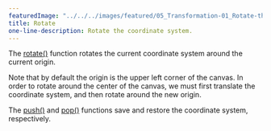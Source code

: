 ---
featuredImage: "../../../images/featured/05_Transformation-01_Rotate-thumbnail.png"
title: Rotate
one-line-description: Rotate the coordinate system.
---

The
<a href="https://p5js.org/reference/#/p5/rotate">rotate()</a>
function rotates the current coordinate system around the current
origin.

Note that by default the origin is the upper left corner of the canvas.
In order to rotate around the center of the canvas, we must first
translate the coordinate system, and then rotate around the new origin.

The 
<a href="https://p5js.org/reference/#/p5/push">push()</a>
and
<a href="https://p5js.org/reference/#/p5/pop">pop()</a>
functions save and restore the coordinate system, respectively.